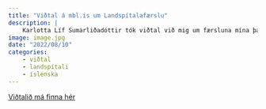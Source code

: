 ```yaml
---
title: "Viðtal á mbl.is um Landspítalafærslu"
description: |
    Karlotta Líf Sumarliðadóttir tók viðtal við mig um færsluna mína þar sem ég fjallaði um starfsemisupplýsingar Landspítala. Viðtalið birtist á mbl.is 10. ágúst 2022.
image: image.jpg
date: "2022/08/10"
categories:
    - viðtal
    - landspítali
    - íslenska
---
```


[Viðtalið má finna hér](https://www.mbl.is/frettir/innlent/2022/08/10/naerri_tvofalt_meiri_veikindi_a_landspitala/){target="_blank"}
